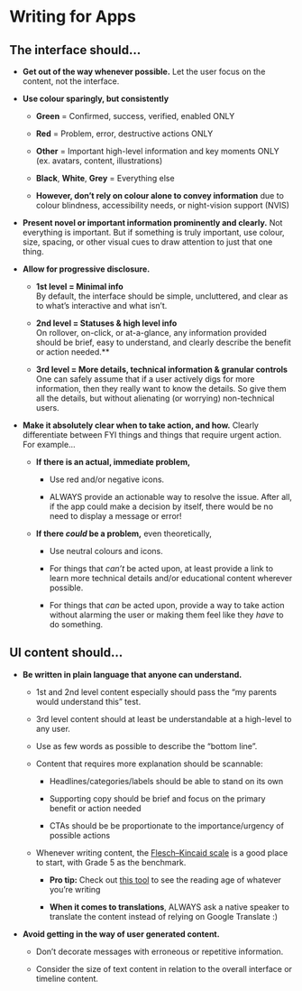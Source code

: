 
<Meta title="Content/Writing for Apps" />

# **Writing for Apps**


## The interface should…

* **Get out of the way whenever possible.** Let the user focus on the content, not the interface.

* **Use colour sparingly, but consistently**

    * **Green** = Confirmed, success, verified, enabled ONLY

    * **Red** = Problem, error, destructive actions ONLY

    * **Other** = Important high-level information and key moments ONLY (ex. avatars, content, illustrations)

    * **Black**, **White**, **Grey** = Everything else

    * **However, don’t rely on colour alone to convey information** due to colour blindness, accessibility needs, or night-vision support (NVIS)

* **Present novel or important information prominently and clearly.** Not everything is important. But if something is truly important, use colour, size, spacing, or other visual cues to draw attention to just that one thing.

* **Allow for progressive disclosure.**

    * **1st level = Minimal info** \
    By default, the interface should be simple, uncluttered, and clear as to what’s interactive and what isn’t.

    * **2nd level = Statuses & high level info** \
On rollover, on-click, or at-a-glance, any information provided should be brief, easy to understand, and clearly describe the benefit or action needed.**

    * **3rd level = More details, technical information & granular controls** \
One can safely assume that if a user actively digs for more information, then they really want to know the details. So give them all the details, but without alienating (or worrying) non-technical users.

* **Make it absolutely clear when to take action, and how.** Clearly differentiate between FYI things and things that require urgent action. For example…

    * **If there is an actual, immediate problem,**

      * Use red and/or negative icons.

      * ALWAYS provide an actionable way to resolve the issue. After all, if the app could make a decision by itself, there would be no need to display a message or error!

    * **If there _could_ be a problem,** even theoretically,

      * Use neutral colours and icons.

      * For things that _can’t_ be acted upon, at least provide a link to learn more technical details and/or educational content wherever possible.

      * For things that _can_ be acted upon, provide a way to take action without alarming the user or making them feel like they _have_ to do something.

## UI content should…

* **Be written in plain language that anyone can understand.**

    * 1st and 2nd level content especially should pass the “my parents would understand this” test.

    * 3rd level content should at least be understandable at a high-level to any user.
    
    * Use as few words as possible to describe the “bottom line”.

    * Content that requires more explanation should be scannable:

      * Headlines/categories/labels should be able to stand on its own

      * Supporting copy should be brief and focus on the primary benefit or action needed

      * CTAs should be be proportionate to the importance/urgency of possible actions

    * Whenever writing content, the [Flesch–Kincaid scale](https://readable.com/readability/flesch-reading-ease-flesch-kincaid-grade-level/) is a good place to start, with Grade 5 as the benchmark.

      * **Pro tip:** Check out [this tool](https://hemingwayapp.com/) to see the reading age of whatever you’re writing

      * **When it comes to translations**, ALWAYS ask a native speaker to translate the content instead of relying on Google Translate :)

* **Avoid getting in the way of user generated content.**

    * Don’t decorate messages with erroneous or repetitive information.

    * Consider the size of text content in relation to the overall interface or timeline content.
